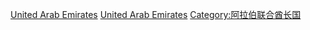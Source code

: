 [[Category:亞洲各國環境|United Arab Emirates]]
[[Category:西亞環境|United Arab Emirates]]
[[Category:阿拉伯联合酋长国|Category:阿拉伯联合酋长国]]